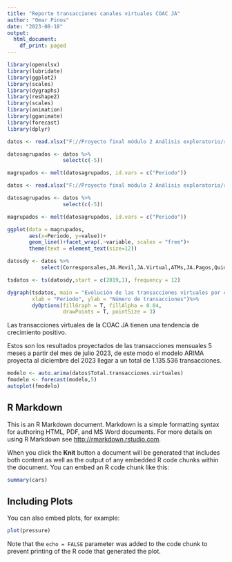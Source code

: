 ---
title: "Reporte transacciones canales virtuales COAC JA"
author: "Omar Pinos"
date: "2023-08-18"
output:
  html_document:
    df_print: paged
---


```{r librerias, echo=FALSE, message=FALSE, warning=FALSE, comment=""}

library(openxlsx)
library(lubridate)
library(ggplot2)
library(scales)
library(dygraphs)
library(reshape2)
library(scales)
library(animation)
library(gganimate)
library(forecast)
library(dplyr)

```
```{r basededatos2, echo=FALSE, message=FALSE, warning=FALSE, comment=""}

datos <- read.xlsx("F://Proyecto final módulo 2 Análisis exploratorio/reporte transacciones canales virtuales JA.xlsx", detectDates = T)

datosagrupados <- datos %>%
                  select(c(-5))

magrupados <- melt(datosagrupados, id.vars = c("Periodo"))

```
```{r basededatitos, echo=FALSE, message=FALSE, warning=FALSE, comment=""}

datos <- read.xlsx("F://Proyecto final módulo 2 Análisis exploratorio/reporte transacciones canales virtuales JA.xlsx", detectDates = T)

datosagrupados <- datos %>%
                  select(c(-5))

magrupados <- melt(datosagrupados, id.vars = c("Periodo"))

```
```{r graficolineas, echo=FALSE, message=FALSE, warning=FALSE, comment="", fig.width=12, fig.height=7, fig.align='center'}

ggplot(data = magrupados,
       aes(x=Periodo, y=value))+
       geom_line()+facet_wrap(.~variable, scales = "free")+
       theme(text = element_text(size=12))

```

```{r graficodinamico, echo=FALSE, message=FALSE, warning=FALSE, comment="", fig.width=10, fig.height=5, fig.align='center', results='asis'}

datosdy <- datos %>%
           select(Corresponsales,JA.Movil,JA.Virtual,ATMs,JA.Pagos,Quiosco,Cashdro)

tsdatos <- ts(datosdy,start = c(2019,1), frequency = 12)

dygraph(tsdatos, main = "Evolución de las transacciones virtuales por canal",
        xlab = "Periodo", ylab = "Número de transacciones")%>%
        dyOptions(fillGraph = T, fillAlpha = 0.04,
                  drawPoints = T, pointSize = 3)

```





Las transacciones virtuales de la COAC JA tienen una tendencia de crecimiento positivo. 

Estos son los resultados proyectados de las transacciones mensuales 5 meses a partir del mes de julio 2023, de este modo el modelo ARIMA proyecta al diciembre del 2023 llegar a un total de 1.135.536 transacciones.


```{r otrascosas, echo=FALSE, message=FALSE, warning=FALSE, comment="", fig.width=10, fig.height=5, fig.align='center', results='asis'}

modelo <- auto.arima(datos$Total.transacciones.virtuales)
fmodelo <- forecast(modelo,5)
autoplot(fmodelo)

```
















## R Markdown

This is an R Markdown document. Markdown is a simple formatting syntax for authoring HTML, PDF, and MS Word documents. For more details on using R Markdown see <http://rmarkdown.rstudio.com>.

When you click the **Knit** button a document will be generated that includes both content as well as the output of any embedded R code chunks within the document. You can embed an R code chunk like this:

```{r cars}
summary(cars)
```

## Including Plots

You can also embed plots, for example:

```{r pressure, echo=FALSE}
plot(pressure)
```

Note that the `echo = FALSE` parameter was added to the code chunk to prevent printing of the R code that generated the plot.
